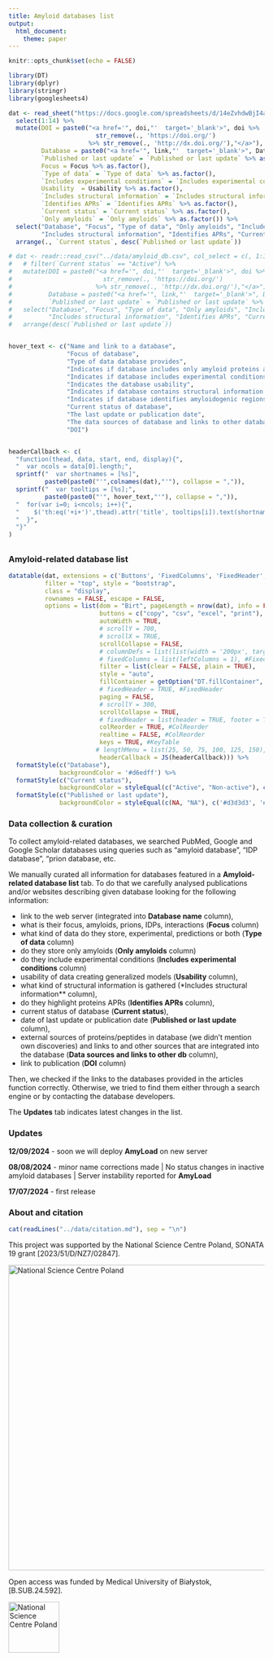 ```yaml
---
title: Amyloid databases list
output: 
  html_document:
    theme: paper                                                                 
---      
```


<style type="text/css">
.main-container {
max-width: 1800px;
margin-left: auto;
margin-right: auto;
}
</style>



```r
knitr::opts_chunk$set(echo = FALSE)

library(DT)
library(dplyr)
library(stringr)
library(googlesheets4)

dat <- read_sheet("https://docs.google.com/spreadsheets/d/14eZvhdwBjI4a9AT7DwS3QbYioYorrzAqu3zgNUZqDSA/edit?usp=sharing",sheet = "database_list", col_types = "c") %>% 
  select(1:14) %>% 
  mutate(DOI = paste0("<a href='", doi,"'  target='_blank'>", doi %>% 
                        str_remove(., 'https://doi.org/') 
                      %>% str_remove(., 'http://dx.doi.org/'),"</a>"),
         Database = paste0("<a href='", link,"'  target='_blank'>", Database, "</a>"),
         `Published or last update` = `Published or last update` %>% as.Date(., "%d-%m-%Y"),
         Focus = Focus %>% as.factor(),
         `Type of data` = `Type of data` %>% as.factor(),
         `Includes experimental conditions` = `Includes experimental conditions` %>% as.factor(),
         Usability  = Usability %>% as.factor(),
         `Includes structural information` = `Includes structural information` %>% as.factor(),
         `Identifies APRs` = `Identifies APRs` %>% as.factor(),
         `Current status` = `Current status` %>% as.factor(),
         `Only amyloids` = `Only amyloids` %>% as.factor()) %>% 
  select("Database", "Focus", "Type of data", "Only amyloids", "Includes experimental conditions", "Usability",
         "Includes structural information", "Identifies APRs", "Current status", "Published or last update", "Data sources and links to other db", "DOI") %>% 
  arrange(., `Current status`, desc(`Published or last update`))

# dat <- readr::read_csv("../data/amyloid_db.csv", col_select = c(, 1:14), col_types = "fcfffffff?cccf") %>% 
#   # filter(`Current status` == "Active") %>% 
#   mutate(DOI = paste0("<a href='", doi,"'  target='_blank'>", doi %>% 
#                         str_remove(., 'https://doi.org/') 
#                       %>% str_remove(., 'http://dx.doi.org/'),"</a>"),
#          Database = paste0("<a href='", link,"'  target='_blank'>", Database, "</a>"),
#          `Published or last update` = `Published or last update` %>% as.Date(., "%d-%m-%Y"),) %>% 
#   select("Database", "Focus", "Type of data", "Only amyloids", "Includes experimental conditions", "Usability",
#          "Includes structural information", "Identifies APRs", "Current status", "Published or last update", "Data sources and links to other db", "DOI") %>% 
#   arrange(desc(`Published or last update`))


hover_text <- c("Name and link to a database",
                "Focus of database",
                "Type of data database provides",
                "Indicates if database includes only amyloid proteins and peptides",
                "Indicates if database includes experimental conditions",
                "Indicates the database usability",
                "Indicates if database contains structural information of proteins and peptides",
                "Indicates if database identifies amyloidogenic regions of proteins",
                "Current status of database",
                "The last update or publication date",
                "The data sources of database and links to other databases",
                "DOI")


headerCallback <- c(
  "function(thead, data, start, end, display){",
  "  var ncols = data[0].length;",
  sprintf("  var shortnames = [%s]",
          paste0(paste0("'",colnames(dat),"'"), collapse = ",")),
  sprintf("  var tooltips = [%s];",
          paste0(paste0("'", hover_text,"'"), collapse = ",")),
  "  for(var i=0; i<ncols; i++){",
  "    $('th:eq('+i+')',thead).attr('title', tooltips[i]).text(shortnames[i]);",
  "  }",
  "}"
)

```

## {.tabset}

### Amyloid-related database list

```r
datatable(dat, extensions = c('Buttons', 'FixedColumns', 'FixedHeader', 'ColReorder', 'KeyTable'), 
          filter = "top", style = "bootstrap",
          class = "display",
          rownames = FALSE, escape = FALSE,
          options = list(dom = "Birt", pageLength = nrow(dat), info = FALSE,
                         buttons = c("copy", "csv", "excel", "print"),
                         autoWidth = TRUE,
                         # scrollY = 700,
                         # scrollX = TRUE,
                         scrollCollapse = FALSE,
                         # columnDefs = list(list(width = '200px', targets = c(0))),
                         # fixedColumns = list(leftColumns = 1), #FixedColumns
                         filter = list(clear = FALSE, plain = TRUE),
                         style = "auto",
                         fillContainer = getOption("DT.fillContainer", NULL),
                         # fixedHeader = TRUE, #FixedHeader
                         paging = FALSE,
                         # scrollY = 300,
                         scrollCollapse = TRUE,
                         # fixedHeader = list(header = TRUE, footer = TRUE), #FixedHeader
                         colReorder = TRUE, #ColReorder
                         realtime = FALSE, #ColReorder
                         keys = TRUE, #KeyTable
                        # lengthMenu = list(25, 50, 75, 100, 125, 150),
                         headerCallback = JS(headerCallback))) %>%  
  formatStyle(c("Database"),
              backgroundColor = '#d6edff') %>% 
  formatStyle(c("Current status"),
              backgroundColor = styleEqual(c("Active", "Non-active"), c('#d6edff', '#d3d3d3'), default = '#d6edff'), color = "black") %>% 
  formatStyle(c("Published or last update"),
              backgroundColor = styleEqual(c(NA, "NA"), c('#d3d3d3', '#d3d3d3'), default = '#d6edff'), color = "black")
```

<link rel="stylesheet" type="text/css" href="https://cdn.datatables.net/1.12.1/css/jquery.dataTables.css">
  
### Data collection & curation

To collect amyloid-related databases, we searched PubMed, Google and Google Scholar databases using queries such as "amyloid database", "IDP database", "prion database, etc.


We manually curated all information for databases featured in a **Amyloid-related database list** tab. To do that we carefully analysed publications and/or websites describing given database looking for the following information:

- link to the web server (integrated into **Database name** column),
- what is their focus, amyloids, prions, IDPs, interactions (**Focus** column)
- what kind of data do they store, experimental, predictions or both (**Type of data** column)
- do they store only amyloids (**Only amyloids** column)
- do they include experimental conditions (**Includes experimental conditions** column)
- usability of data creating generalized models (**Usability** column),
- what kind of structural information is gathered (*Includes structural information** column),
- do they highlight proteins APRs (**Identifies APRs** column),
- current status of database (**Current status**),
- date of last update or publication date (**Published or last update** column),
- external sources of proteins/peptides in database (we didn't mention own discoveries) and links to and other sources that are integrated into the database (**Data sources and links to other db** column),
- link to publication (**DOI** column)

Then, we checked if the links to the databases provided in the articles function correctly. Otherwise, we tried to find them either through a search engine or by contacting the database developers. 

The **Updates** tab indicates latest changes in the list.


### Updates

**12/09/2024** - soon we will deploy **AmyLoad** on new server

**08/08/2024** - minor name corrections made | No status changes in inactive amyloid databases | Server instability reported for **AmyLoad**

**17/07/2024** - first release


### About and citation

```r
cat(readLines("../data/citation.md"), sep = "\n")
```

This project was supported by the National Science Centre Poland, SONATA 19 grant [2023/51/D/NZ7/02847]. 

[![National Science Centre Poland](ncn_logo.png){width=600}](https://ncn.gov.pl/en)   

Open access was funded by Medical University of Białystok, [B.SUB.24.592].

[![National Science Centre Poland](mub_logo.png){width=100}](https://www.umb.edu.pl/en/index.php)



